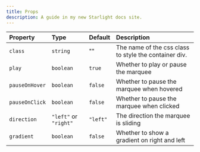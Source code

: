 ```yaml
---
title: Props
description: A guide in my new Starlight docs site.
---
```


<ViewTransitions />

| Property        | Type                        | Default           | Description                                              |
| :-------------- | :-------------------------- | :---------------- | :------------------------------------------------------- |
| `class`         | `string`                    | ""              	| The name of the css class to style the container div.    |
| `play`          | `boolean`                   | `true`            | Whether to play or pause the marquee                     |
| `pauseOnHover`  | `boolean`                   | `false`           | Whether to pause the marquee when hovered                |
| `pauseOnClick`  | `boolean`                   | `false`           | Whether to pause the marquee when clicked                |
| `direction`     | `"left"` or `"right"`       | `"left"`          | The direction the marquee is sliding                     |
| `gradient`      | `boolean`                   | `false`           | Whether to show a gradient on right and left             |
